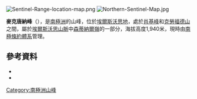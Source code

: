 {{coord|77|40|S|86|40|W|source:GNIS|display=title}}

[[Image:Sentinel-Range-location-map.png|thumb]]
[[Image:Northern-Sentinel-Map.jpg|thumb]]

'''麥克唐納峰'''（{{lang-en|MacDonald Peak}}），是[[南極洲|南極洲]]的山峰，位於[[埃爾斯沃思地|埃爾斯沃思地]]，處於[[肖基峰|肖基峰]]和[[克勞福德山|克勞福德山]]之間，屬於[[埃爾斯沃思山脈|埃爾斯沃思山脈]]中[[森蒂納爾嶺|森蒂納爾嶺]]的一部分，海拔高度1,940米，現時由[[南極條約體系|南極條約體系]]管理。

==參考資料==
*{{cite gnis | type = antarid | id = 9204| name = MacDonald Peak | accessdate = 2013-07-15}}
*{{usgs-gazetteer|id=9204}}

{{DEFAULTSORT:MacDonald Peak}}
[[Category:南極洲山峰|Category:南極洲山峰]]


{{EllsworthLand-geo-stub}}